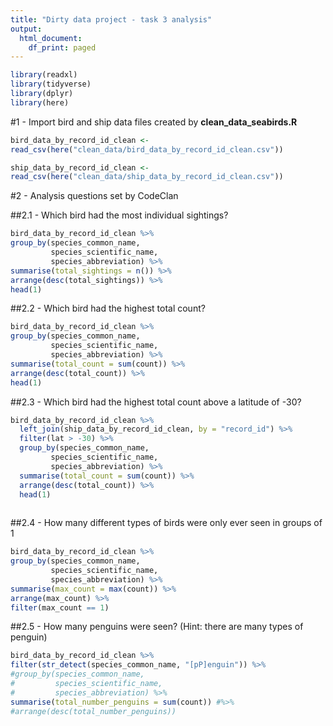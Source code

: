 ```yaml
---
title: "Dirty data project - task 3 analysis"
output:
  html_document:
    df_print: paged
---
```



```r
library(readxl)
library(tidyverse)
library(dplyr)
library(here)
```

#1 -  Import bird and ship data files created by **clean_data_seabirds.R**
```r

bird_data_by_record_id_clean <-
read_csv(here("clean_data/bird_data_by_record_id_clean.csv"))

ship_data_by_record_id_clean <-
read_csv(here("clean_data/ship_data_by_record_id_clean.csv"))
```



#2 - Analysis questions set by CodeClan

##2.1 - Which bird had the most individual sightings?
```r
bird_data_by_record_id_clean %>%
group_by(species_common_name, 
         species_scientific_name,
         species_abbreviation) %>% 
summarise(total_sightings = n()) %>% 
arrange(desc(total_sightings)) %>% 
head(1)
```


##2.2 - Which bird had the highest total count?
```r
bird_data_by_record_id_clean %>%
group_by(species_common_name, 
         species_scientific_name,
         species_abbreviation) %>% 
summarise(total_count = sum(count)) %>% 
arrange(desc(total_count)) %>% 
head(1)

```

##2.3 - Which bird had the highest total count above a latitude of -30?
```r
bird_data_by_record_id_clean %>%
  left_join(ship_data_by_record_id_clean, by = "record_id") %>% 
  filter(lat > -30) %>% 
  group_by(species_common_name, 
         species_scientific_name,
         species_abbreviation) %>% 
  summarise(total_count = sum(count)) %>% 
  arrange(desc(total_count)) %>% 
  head(1)
  
```

##2.4 - How many different types of birds were only ever seen in groups of 1
```r
bird_data_by_record_id_clean %>% 
group_by(species_common_name, 
         species_scientific_name,
         species_abbreviation) %>%  
summarise(max_count = max(count)) %>% 
arrange(max_count) %>% 
filter(max_count == 1)
```


##2.5 - How many penguins were seen? (Hint: there are many types of penguin)
```r
bird_data_by_record_id_clean %>%
filter(str_detect(species_common_name, "[pP]enguin")) %>% 
#group_by(species_common_name, 
#         species_scientific_name,
#         species_abbreviation) %>% 
summarise(total_number_penguins = sum(count)) #%>% 
#arrange(desc(total_number_penguins)) 
```

